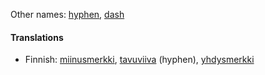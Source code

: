 Other names: [[hyphen]], [[dash]]

====Translations====

*Finnish: [[miinusmerkki]], [[tavuviiva]] (hyphen), [[yhdysmerkki]]

{{msg:Punctuation}}